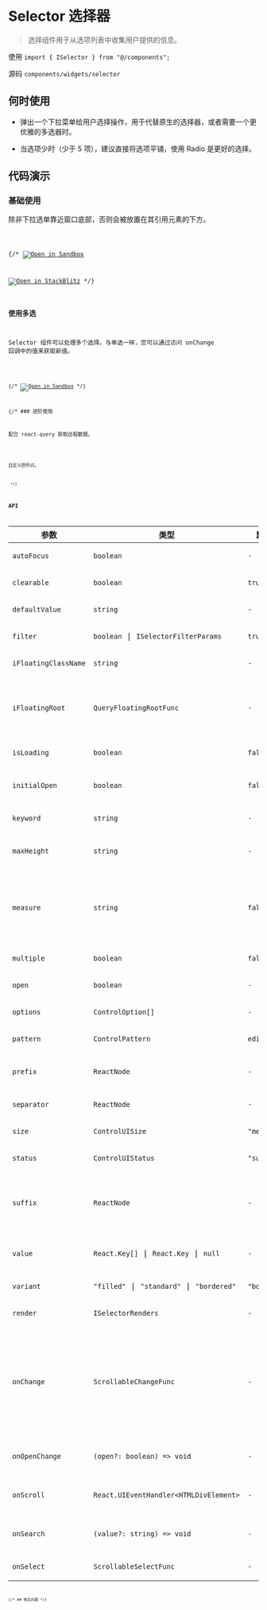 # Selector 选择器

> 选择组件用于从选项列表中收集用户提供的信息。

使用 `import { ISelector } from "@/components";`

源码 `components/widgets/selector`

## 何时使用

* 弹出一个下拉菜单给用户选择操作，用于代替原生的选择器，或者需要一个更优雅的多选器时。

* 当选项少时（少于 5 项），建议直接将选项平铺，使用 Radio 是更好的选择。

## 代码演示

### 基础使用

除非下拉选单靠近窗口底部，否则会被放置在其引用元素的下方。

<code src='./demos/basic' />

{/* [![Open in Sandbox](https://codesandbox.io/static/img/play-codesandbox.svg)](https://codesandbox.io/p/github/busy-mango/react-app/main?embed=1&file=%2Fsrc%2Fexamples%2Fselector%2Fbasic.tsx&showConsole=true)

[![Open in StackBlitz](https://developer.stackblitz.com/img/open_in_stackblitz.svg)](https://stackblitz.com/fork/github/busy-mango/react-app?file=src%2Fpages%2Findex.tsx) */}

### 使用多选

Selector 组件可以处理多个选择。与单选一样，您可以通过访问 onChange 回调中的值来获取新值。

<code src='./demos/multiple' />

{/* [![Open in Sandbox](https://codesandbox.io/static/img/play-codesandbox.svg)](https://codesandbox.io/p/github/busy-mango/react-app/main?embed=1&file=%2Fsrc%2Fexamples%2Fselector%2Fmultiple.tsx) */}

{/* ### 进阶使用

配合 react-query 获取远程数据。

<code src='@cases/selector/promise' />

自定义控件UI。

<code src='@cases/selector/custom' /> */}

## API

| 参数 | 类型 | 默认值 | 描述 |
| -------------------- | ----------------------------------------- | ------------ | --------------- |
| `autoFocus`          | `boolean`                                 | `-`          | 控件是否自动聚焦。|
| `clearable`          | `boolean`                                 | `true`       | 控件是否呈现清空按钮。|
| `defaultValue`       | `string`                                  | `-`          | 控件默认选中的值。|
| `filter`             | `boolean` \| `ISelectorFilterParams`      | `true`       | 控件过滤选项配置。|
| `iFloatingClassName` | `string`                                  | `-`          | 控件浮层样式。|
| `iFloatingRoot`      | `QueryFloatingRootFunc`                   | `-`          | 浮层默认渲染到 root 上，也可以使用此方法指定根节点。|
| `isLoading`          | `boolean`                                 | `false`      | 控件是否呈现加载中样式。|
| `initialOpen`        | `boolean`                                 | `false`      | 控件是否在载入时展开浮层选单。|
| `keyword`            | `string`                                  | `-`          | 控制控件搜索文本。|
| `maxHeight`          | `string`                                  | `-`          | 控制控件浮层选单最大高度。|
| `measure`            | `string`                                  | `false`      | 浮层选单是否测量元素高度（用来实现选项动态高度，消耗性能，不建议开启）。|
| `multiple`           | `boolean`                                 | `false`      | 控件是否开启多选。 |
| `open`               | `boolean`                                 | `-`          | 控制浮层选单是否展开。|
| `options`            | `ControlOption[]`                         | `-`          | 控件浮层选单可选性。|
| `pattern`            | `ControlPattern`                          | `editable`   | 控制控件交互方式。  |
| `prefix`             | `ReactNode`                               | `-`          | 控件前缀节点（一般用于放置前缀图标）。|
| `separator`          | `ReactNode`                               | `-`          | 控件选中项的分隔符。|
| `size`               | `ControlUISize`                           | `"medium"`   | 控制控件的尺寸大小。|
| `status`             | `ControlUIStatus`                         | `"success"`  | 控制控件的校验状态。 |
| `suffix`             | `ReactNode`                               | `-`          | 控件后缀节点，用于替换选择器默认的箭头、关闭按钮交互。|
| `value`              | `React.Key[]` \| `React.Key` \| `null`    | `-`          | 控件当前选中项，支持`null`值。|
| `variant`            | `"filled"` \| `"standard"` \| `"bordered"`| `"bordered"` | 控制控件呈现的形态变体。|
| `render`             | `ISelectorRenders`                        | `-`          | 自定义控件UI样式。|
| `onChange`           | `ScrollableChangeFunc`                    | `-`          | 控件选中选单选项时触发的回调。 <br/> ⚠️这是通用事件，不是`ChangeEvent`，除非是由浏览器自动填充引起的。 |
| `onOpenChange`       | `(open?: boolean) => void`                | `-`          | 浮层选单展开、收起时触发的回调。|
| `onScroll`           | `React.UIEventHandler<HTMLDivElement>`    | `-`          | 浮层选单滚动时的触发的回调。|
| `onSearch`           | `(value?: string) => void`                | `-`          | 控件搜索文本变更触发的回调。|
| `onSelect`           | `ScrollableSelectFunc`                    | `-`          | 选项选中时触发的回调。|

{/* ## 常见问题 */}
